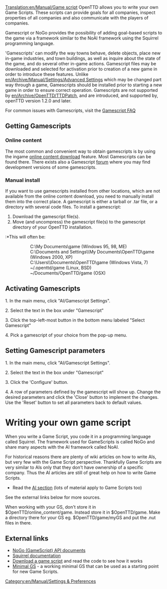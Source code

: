 [[Translation:en/Manual/Game script]]
OpenTTD allows you to write your own Game Scripts. These scripts can provide goals for all companies, inspect properties of all companies and also communicate with the players of companies.

{{en/Feature|1.2}}

{{en/Manual/Navigation}}

Gamescript or NoGo provides the possibility of adding goal-based scripts to the game via a framework similar to the NoAI framework using the Squirrel programming language.

'Gamescripts' can modify the way towns behave, delete objects, place new in-game industries, and town buildings, as well as inquire about the state of the game, and do several other in-game actions.  Gamescript files may be downloaded and selected for activation prior to creation of a new game in order to introduce these features. Unlike [[en/Archive/Manual/Settings/Advanced Settings]] which may be changed part way through a game, Gamescripts should be installed prior to starting a new game in order to ensure correct operation. Gamescripts are not supported by [[en/Archive/OpenTTD/TTDPatch]], and are introduced, and supported by, openTTD version 1.2.0 and later.

For common issues with Gamescripts, visit the [[en/FAQ Gamescript | Gamescript FAQ]]

==Getting Gamescripts==
=== Online content ===
The most common and convenient way to obtain gamescripts is by using the ingame [[en/Manual/Online content|online content download]] feature. Most Gamescripts can be found there. There exists also a Gamescript [http://www.tt-forums.net/viewforum.php?f=65|development forum] where you may find development versions of some gamescripts.
===Manual install===
If you want to use gamescripts installed from other locations, which are not available from the online content download, you need to manually install them into the correct place. A gamescript is either a tarball or .tar file, or a directory with several code files. To install a gamescript:
#Download the gamescript file(s).
#Move (and uncompress) the gamescript file(s) to the gamescript directory of your OpenTTD installation.
:*This will often be:
::C:\My Documents\game (Windows 95, 98, ME)
::C:\Documents and Settings\<username>\My Documents\OpenTTD\game (Windows 2000, XP)
::C:\Users\<username>\Documents\OpenTTD\game (Windows Vista, 7)
::~/.openttd/game (Linux, BSD)
::~/Documents/OpenTTD/game (OSX)

==Activating Gamescripts==

1.   In the main menu, click "AI/Gamescript Settings".

2.   Select the text in the box under "Gamescript"

3.   Click the top-left-most button in the bottom menu labeled "Select Gamescript"

4.   Pick a gamescript of your choice from the pop-up menu.

==Setting Gamescript parameters==

1.   In the main menu, click "AI/Gamescript Settings".

2.   Select the text in the box under "Gamescript"

3.   Click the 'Configure' button. 

4.   A row of parameters defined by the gamescript will show up. Change the desired parameters and click the 'Close' button to implement the changes. Use the 'Reset' button to set all parameters back to default values.

= Writing your own game script =
When you write a Game Script, you code it in a programming language called Squirrel. The framework used for GameScripts is called NoGo and share many aspects with the AI framework called NoAI.

For historical reasons there are plenty of wiki articles on how to write AIs, but very few with the Game Script perspective. Thankfully Game Scripts are very similar to AIs only that they don't have ownership of a specific company. Thus the AI articles are still of great help on how to write Game Scripts. 

* Read the [[en/Development/Script/Main Page|AI section]] (lots of material apply to Game Scripts too)
See the external links below for more sources.

When working with your GS, don't store it in $OpenTTD/online_content/game. Instead store it in $OpenTTD/game. Make a directory there for your GS eg. $OpenTTD/game/myGS and put the .nut files in there.

== External links ==

* [http://nogo.openttd.org/api/ NoGo (GameScript) API documents]
* [http://www.squirrel-lang.org/doc/squirrel2.html Squirrel documentation]
* [http://bananas.openttd.org/en/gs/ Download a game script] and read the code to see how it works
* [http://www.tt-forums.net/viewtopic.php?f=65&t=62163 Minimal GS] - a working minimal GS that can be used as a starting point for new Game Scripts.

{{en/Navbox Gamescript}}

[[Category:en/Manual/Settings & Preferences]]